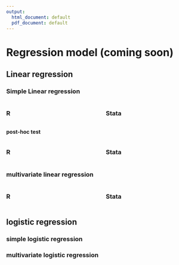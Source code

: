 ```yaml
---
output:
  html_document: default
  pdf_document: default
---
```


# Regression model (coming soon)

## Linear regression
### Simple Linear regression

::::{style="display: grid; grid-template-columns: 1fr 1fr; grid-column-gap: 30px;"}
:::{}
### R{-}
:::

:::{}
### Stata{-}
:::
::::

**post-hoc test**

::::{style="display: grid; grid-template-columns: 1fr 1fr; grid-column-gap: 30px;"}
:::{}
### R{-}
:::

:::{}
### Stata{-}
:::
::::

### multivariate linear regression

::::{style="display: grid; grid-template-columns: 1fr 1fr; grid-column-gap: 30px;"}
:::{}
### R{-}
:::

:::{}
### Stata{-}
:::
::::

## logistic regression

### simple logistic regression
### multivariate logistic regression